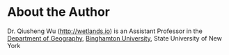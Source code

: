 # About the Author {-}

Dr. Qiusheng Wu (<http://wetlands.io>) is an Assistant Professor in the [Department of Geography](http://www.binghamton.edu/geography/), [Binghamton University](http://www.binghamton.edu/), State University of New York

